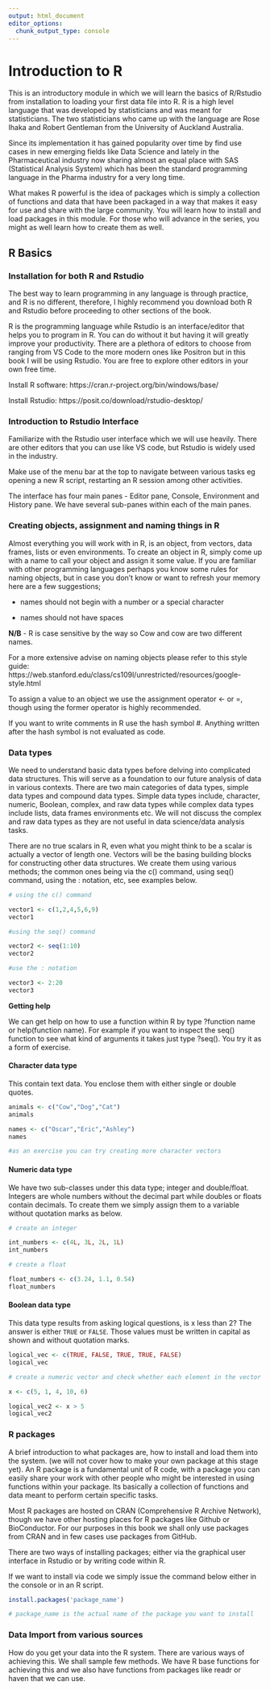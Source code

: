 ```yaml
---
output: html_document
editor_options: 
  chunk_output_type: console
---
```


# Introduction to R 

This is an introductory module in which we will learn the basics of R/Rstudio from installation to loading your first data file into R. R is a high level language that was developed by statisticians and was meant for statisticians. The two statisticians who came up with the language are Rose Ihaka and Robert Gentleman from the University of Auckland Australia. 

Since its implementation it has gained popularity over time by find use cases in new emerging fields like Data Science and lately in the Pharmaceutical industry now sharing almost an equal place with SAS (Statistical Analysis System) which has been the standard programming language in the Pharma industry for a very long time.

What makes R powerful is the idea of packages which is simply a collection of functions and data that have been packaged in a way that makes it easy for use and share with the large community. You will learn how to install and load packages in this module. For those who will advance in the series, you might as well learn how to create them as well.

## R Basics

### Installation for both R and Rstudio

The best way to learn programming in any language is through practice, and R is no different, therefore, I highly recommend you download both R and Rstudio before proceeding to other sections of the book.

R is the programming language while Rstudio is an interface/editor that helps you to program in R. You can do without it but having it will greatly improve your productivity. There are a plethora of editors to choose from ranging from VS Code to the more modern ones like Positron but in this book I will be using Rstudio. You are free to explore other editors in your own free time.

Install R software: https://cran.r-project.org/bin/windows/base/

Install Rstudio: https://posit.co/download/rstudio-desktop/

### Introduction to Rstudio Interface

Familiarize with the Rstudio user interface which we will use heavily. There are other editors that you can use like VS code, but Rstudio is widely used in the industry.

Make use of the menu bar at the top to navigate between various tasks eg opening a new R script, restarting an R session among other activities.

The interface has four main panes - Editor pane, Console, Environment and History pane. We have several sub-panes within each of the main panes.

### Creating objects, assignment and naming things in R

Almost everything you will work with in R, is an object, from vectors, data frames, lists or even environments. To create an object in R, simply come up with a name to call your object and assign it some value. If you are familiar with other programming languages perhaps you know some rules for naming objects, but in case you don't know or want to refresh your memory here are a few suggestions;

- names should not begin with a number or a special character

- names should not have spaces

**N/B** - R is case sensitive by the way so Cow and cow are two different names.

For a more extensive advise on naming objects please refer to this style guide: https://web.stanford.edu/class/cs109l/unrestricted/resources/google-style.html

To assign a value to an object we use the assignment operator <- or =, though using the former operator is highly recommended.

If you want to write comments in R use the hash symbol #. Anything written after the hash symbol is not evaluated as code.


### Data types

We need to understand basic data types before delving into complicated data structures. This will serve as a foundation to our future analysis of data in various contexts. There are two main categories of data types, simple data types and compound data types. Simple data types include, character, numeric, Boolean, complex, and raw data types while complex data types include lists, data frames environments etc. We will not discuss the complex and raw data types as they are not useful in data science/data analysis tasks.

There are no true scalars in R, even what you might think to be a scalar is actually a vector of length one. Vectors will be the basing building blocks for constructing other data structures. We create them using various methods; the common ones being via the c() command, using seq() command, using the : notation, etc, see examples below.

```r
# using the c() command

vector1 <- c(1,2,4,5,6,9)
vector1

#using the seq() command

vector2 <- seq(1:10)
vector2

#use the : notation

vector3 <- 2:20
vector3
```

**Getting help**

We can get help on how to use a function within R by type ?function name or help(function name). For example if you want to inspect the seq() function to see what kind of arguments it takes just type ?seq(). You try it as a form of exercise.


#### Character data type

This contain text data. You enclose them with either single or double quotes.

```r

animals <- c("Cow","Dog","Cat")
animals

names <- c("Oscar","Eric","Ashley")
names

#as an exercise you can try creating more character vectors

```

#### Numeric data type

We have two sub-classes under this data type; integer and double/float. Integers are whole numbers without the decimal part while doubles or floats contain decimals. To create them we simply assign them to a variable without quotation marks as below.

```r

# create an integer

int_numbers <- c(4L, 3L, 2L, 1L)
int_numbers

# create a float

float_numbers <- c(3.24, 1.1, 0.54)
float_numbers

```


#### Boolean data type

This data type results from asking logical questions, is x less than 2? The answer is either ```TRUE``` or ```FALSE```. Those values must be written in capital as shown and without quotation marks.

```r

logical_vec <- c(TRUE, FALSE, TRUE, TRUE, FALSE)
logical_vec

# create a numeric vector and check whether each element in the vector is greater than 5. This will create for you a logical vector

x <- c(5, 1, 4, 10, 6)

logical_vec2 <- x > 5
logical_vec2

```



### R packages

A brief introduction to what packages are, how to install and load them into the system. (we will not cover how to make your own package at this stage yet). An R package is a fundamental unit of R code, with a package you can easily share your work with other people who might be interested in using functions within your package. Its basically a collection of functions and data meant to perform certain specific tasks.

Most R packages are hosted on CRAN (Comprehensive R Archive Network), though we have other hosting places for R packages like Github or BioConductor. For our purposes in this book we shall only use packages from CRAN and in few cases use packages from GitHub.

There are two ways of installing packages; either via the graphical user interface in Rstudio or by writing code within R.

If we want to install via code we simply issue the command below either in the console or in an R script.

```r
install.packages('package_name')

# package_name is the actual name of the package you want to install
```


### Data Import from various sources

How do you get your data into the R system. There are various ways of achieving this. We shall sample few methods. We have R base functions for achieving this and we also have functions from packages like readr or haven that we can use.






